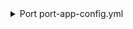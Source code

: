<details>

<summary> Port port-app-config.yml </summary>

```yaml showLineNumbers
resources:
  - kind: folder
    selector:
      project_name: 'project_001' # Project name in Azure DevOps that contains the repositories
      query: 'true' # JQ boolean query. If evaluated to false - skip syncing the object.
      folders: # Specify the repositories and folders to include under this relative path.
        - path: src/ # path to the folders within the repositories.
          repos: # List of repositories to include folders from.
            - name: sample_repo  
              branch: main
    port:
      entity:
        mappings:
          identifier: .objectId
          title: .path
          url: .__repository.remoteUrl
          blueprint: '"service"'
          properties:
            defaultBranch: .__repository.defaultBranch
          relations:
            project: .__repository.project.id | gsub(" "; "")
```

</details>
